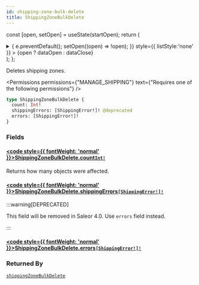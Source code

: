 ```yaml
---
id: shipping-zone-bulk-delete
title: ShippingZoneBulkDelete
---
```






const [open, setOpen] = useState(startOpen);
return (
<details {...(open ? { open: true } : {})} className="details" style={{ border:'none', boxShadow:'none', background:'var(--ifm-background-color)' }}>
<summary
onClick={(e) => {
e.preventDefault();
setOpen((open) => !open);
}}
style={{ listStyle:'none' }} >
{open ? dataOpen : dataClose}
</summary>
{open && children}
</details>
);
};

Deletes shipping zones.


<Permissions permissions={"MANAGE_SHIPPING"} text={"Requires one of the following permissions"} />


```graphql
type ShippingZoneBulkDelete {
  count: Int!
  shippingErrors: [ShippingError!]! @deprecated
  errors: [ShippingError!]!
}
```

### Fields

#### [<code style={{ fontWeight: 'normal' }}>ShippingZoneBulkDelete.<b>count</b></code>](#)<Bullet />[`Int!`](../../../api-reference/miscellaneous/scalars/int.mdx) <Badge class="badge badge--secondary" text="non-null"/> <Badge class="badge badge--secondary" text="scalar"/> <Badge class="badge badge--secondary" text="miscellaneous"/>

Returns how many objects were affected.

#### [<code style={{ fontWeight: 'normal' }}>ShippingZoneBulkDelete.<b>shippingErrors</b></code>](#)<Bullet />[`[ShippingError!]!`](../../../api-reference/shipping/objects/shipping-error.mdx) <Badge class="badge badge--deprecated badge--secondary" text="deprecated"/> <Badge class="badge badge--secondary" text="non-null"/> <Badge class="badge badge--secondary" text="object"/> <Badge class="badge badge--secondary" text="shipping"/>

:::warning[DEPRECATED]

This field will be removed in Saleor 4.0. Use `errors` field instead.

:::

#### [<code style={{ fontWeight: 'normal' }}>ShippingZoneBulkDelete.<b>errors</b></code>](#)<Bullet />[`[ShippingError!]!`](../../../api-reference/shipping/objects/shipping-error.mdx) <Badge class="badge badge--secondary" text="non-null"/> <Badge class="badge badge--secondary" text="object"/> <Badge class="badge badge--secondary" text="shipping"/>

### Returned By

[`shippingZoneBulkDelete`](../../../api-reference/shipping/mutations/shipping-zone-bulk-delete.mdx) <Badge class="badge badge--secondary" text="mutation"/>

